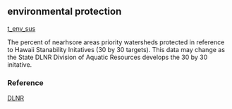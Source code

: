 ## environmental protection

[t_env_sus](https://github.com/OHI-Science/mhi/blob/master/region2017/layers/)

The percent of nearhsore areas priority watersheds protected in reference to Hawaii Stanability Initatives (30 by 30 targets). This data may change as the State DLNR Division of Aquatic Resources develops the 30 by 30 initative.

### Reference

[DLNR](http://geoportal.hawaii.gov/datasets/marine-managed-areas-dar?geometry=-165.4%2C19.079%2C-149.745%2C22.671)